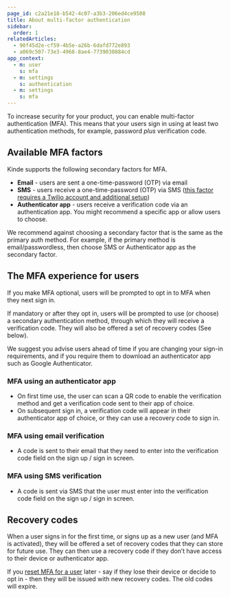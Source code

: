 ```yaml
---
page_id: c2a21e18-b542-4c07-a3b3-206ed4ce9508
title: About multi-factor authentication
sidebar:
  order: 1
relatedArticles:
  - 90f45d2e-cf59-4b5e-a26b-6dafd772e893
  - a069c507-73e3-4968-8ae4-7739030884cd
app_context:
  - m: user
    s: mfa
  - m: settings
    s: authentication
  - m: settings
    s: mfa
---
```


To increase security for your product, you can enable multi-factor authentication (MFA). This means that your users sign in using at least two authentication methods, for example, password _plus_ verification code.

## **Available MFA factors**

Kinde supports the following secondary factors for MFA.

- **Email** - users are sent a one-time-password (OTP) via email
- **SMS** - users receive a one-time-password (OTP) via SMS ([this factor requires a Twilio account and additional setup](/authenticate/authentication-methods/phone-authentication/))
- **Authenticator app** - users receive a verification code via an authentication app. You might recommend a specific app or allow users to choose.

We recommend against choosing a secondary factor that is the same as the primary auth method. For example, if the primary method is email/passwordless, then choose SMS or Authenticator app as the secondary factor.

## **The MFA experience for users**

If you make MFA optional, users will be prompted to opt in to MFA when they next sign in.

If mandatory or after they opt in, users will be prompted to use (or choose) a secondary authentication method, through which they will receive a verification code. They will also be offered a set of recovery codes (See below).

We suggest you advise users ahead of time if you are changing your sign-in requirements, and if you require them to download an authenticator app such as Google Authenticator.

### MFA **using an authenticator app**

- On first time use, the user can scan a QR code to enable the verification method and get a verification code sent to their app of choice.
- On subsequent sign in, a verification code will appear in their authenticator app of choice, or they can use a recovery code to sign in.

### MFA **using email verification**

- A code is sent to their email that they need to enter into the verification code field on the sign up / sign in screen.

### MFA **using SMS verification**

- A code is sent via SMS that the user must enter into the verification code field on the sign up / sign in screen.

## **Recovery codes**

When a user signs in for the first time, or signs up as a new user (and MFA is activated), they will be offered a set of recovery codes that they can store for future use. They can then use a recovery code if they don’t have access to their device or authenticator app.

If you [reset MFA for a user](/manage-users/access-control/reset-multi-factor-authentication-for-a-user/) later - say if they lose their device or decide to opt in - then they will be issued with new recovery codes. The old codes will expire.
